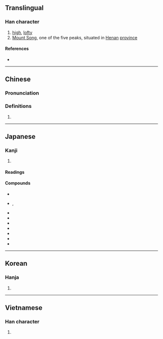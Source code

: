 {{also|崧}}
{{character info/new}}
==Translingual==

===Han character===
{{Han char|rn=46|rad=山|as=10|sn=13|four=22227|canj=UYRB|ids=⿱山高}}

# [[high]], [[lofty]]
# [[w:Mount Song|Mount Song]], one of the five peaks, situated in [[Henan]] [[province]]

====References====
* {{Han ref|kx=0317.270|dkj=08348|dj=0617.420|hdz=10791.180|uh=5D69|ud=23913|bh=B743|bd=46915}}

----

==Chinese==
{{zh-forms}}

===Pronunciation===
{{zh-pron
|m=sōng
|c=sung1
|h=pfs=
|md=
|mn=
|w=
|mc=y
|oc=y
|cat=
}}

===Definitions===
{{zh-hanzi}}

# {{rfdef|lang=zh}}

----

==Japanese==

===Kanji===
{{ja-kanji|grade=|rs=山10}}

# {{defn|lang=ja|sort=山10}}

====Readings====
{{ja-readings
|on=すう, しゅう
|kun=たか-い, かさ-
}}

====Compounds====
* {{ja-r|嵩上げ|かさあげ}}
* {{ja-r|嵩高|かさだか}}, {{ja-r|嵩高|すうこう}}
* {{ja-r|嵩張る|かさばる}}
* {{ja-r|嵩呼|すうこ}}
* {{ja-r|年嵩|としかさ}}
* {{ja-r|荷嵩み|にがさみ}}
* {{ja-r|値嵩|ねがさ}}
* {{ja-r|値嵩株|ねがさかぶ}}
* {{ja-r|水嵩|みずかさ}}

----

==Korean==

===Hanja===
{{ko-hanja|hangeul=숭|rv=sung|mr=sung}}

# {{defn|lang=ko|sort=山10}}

----

==Vietnamese==

===Han character===
{{vi-readings|rs=山10|hanviet=tung}}

# {{defn|lang=vi|sort=山10}}